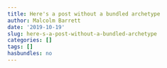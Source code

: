 ```yaml
---
title: Here's a post without a bundled archetype
author: Malcolm Barrett
date: '2019-10-19'
slug: here-s-a-post-without-a-bundled-archetype
categories: []
tags: []
hasbundles: no
---
```

